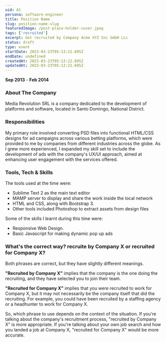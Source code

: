 ```yaml
---
uid: A1
persona: software-engineer
title: Position Name
slug: position-name-slug
featuredImage: /post-place-holder-cover.jpeg
tags: ['recruited']
excerpt: Got recruited by Company Acme XYZ Inc GmbH LLc
status: draft
type: event
startDate: 2023-03-23T05:13:22.695Z
endDate: undefined
createdAt: 2023-03-23T05:13:22.695Z
updatedAt: 2023-03-23T05:13:22.695Z
---
```


**Sep 2013** - **Feb 2014**

### About The Company

Media Revolution SRL is a company dedicated to the development of platforms and software, located in Santo Domingo, National District.

### Responsibilities

My primary role involved converting PSD files into functional HTML/CSS designs for ad campaigns across various betting platforms, which were provided to me by companies from different industries across the globe. As I grew more experienced, I expanded my skill set to include the development of ads with the company's UX/UI approach, aimed at enhancing user engagement with the services offered.

### Tools, Tech & Skills

The tools used at the time were: 
- Sublime Text 2 as the main text editor
- MAMP server to display and share the work inside the local network
- HTML and CSS, along with Bootstrap 3. 
- Other tools included Photoshop to extract assets from design files

Some of the skills I learnt during this time were:
- Responsive Web Design.
- Basic Javascript for making dynamic pop up ads

### What's the correct way? recruite **by** Company X or recruited **for** Company X? 

Both phrases are correct, but they have slightly different meanings.

**"Recruited by Company X"** implies that the company is the one doing the recruiting, and they have selected you to join their team.

**"Recruited for Company X"** implies that you were recruited to work for Company X, but it may not necessarily be the company itself that did the recruiting. For example, you could have been recruited by a staffing agency or a headhunter to work for Company X.

So, which phrase to use depends on the context of the situation. If you're talking about the company's recruitment process, "recruited by Company X" is more appropriate. If you're talking about your own job search and how you landed a job at Company X, "recruited for Company X" would be more accurate.